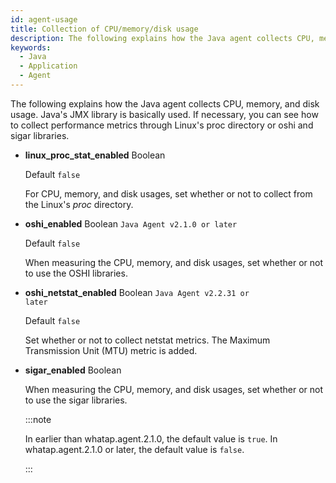 ```yaml
---
id: agent-usage
title: Collection of CPU/memory/disk usage
description: The following explains how the Java agent collects CPU, memory, and disk usage. Java's JMX library is basically used. If necessary, you can see how to collect performance metrics through Linux's proc directory or oshi and sigar libraries.
keywords:
  - Java
  - Application
  - Agent
---
```


The following explains how the Java agent collects CPU, memory, and disk usage. Java's JMX library is basically used. If necessary, you can see how to collect performance metrics through Linux's proc directory or oshi and sigar libraries.

- **linux_proc_stat_enabled** <span class='type'>Boolean</span>

  Default `false`

  For CPU, memory, and disk usages, set whether or not to collect from the Linux's _proc_ directory.

- **oshi_enabled** <span class='type'>Boolean</span> <code class="my">Java Agent v2.1.0 or later</code>

  Default `false`

  When measuring the CPU, memory, and disk usages, set whether or not to use the OSHI libraries.

- **oshi_netstat_enabled** <span class='type'>Boolean</span> <code class="my">Java Agent v2.2.31 or later</code>

  Default `false`

  Set whether or not to collect netstat metrics. The Maximum Transmission Unit (MTU) metric is added.

- **sigar_enabled** <span class='type'>Boolean</span>

  When measuring the CPU, memory, and disk usages, set whether or not to use the sigar libraries.

  :::note

  In earlier than whatap.agent.2.1.0, the default value is `true`. In whatap.agent.2.1.0 or later, the default value is `false`.

  :::

